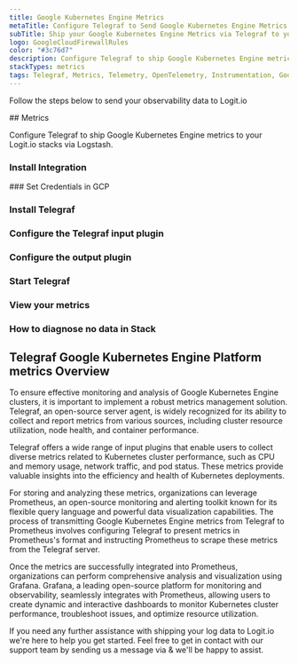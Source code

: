 ```yaml
---
title: Google Kubernetes Engine Metrics
metaTitle: Configure Telegraf to Send Google Kubernetes Engine Metrics
subTitle: Ship your Google Kubernetes Engine Metrics via Telegraf to your Logit.io Stack
logo: GoogleCloudFirewallRules
color: "#3c76d7"
description: Configure Telegraf to ship Google Kubernetes Engine metrics to your Logit.io stacks. Get started using our Telegraf Google Kubernetes Engine metrics example.
stackTypes: metrics
tags: Telegraf, Metrics, Telemetry, OpenTelemetry, Instrumentation, Google Kubernetes Engine, Container Orchestration
---
```


Follow the steps below to send your observability data to Logit.io

<Steps>
  ## Metrics

  Configure Telegraf to ship Google Kubernetes Engine metrics to your Logit.io stacks via Logstash.
  
  ### Install Integration
  <InstallIntegration/>
  ### Set Credentials in GCP

  <SetGCPCredentials intro="Google Kubernetes Engine (GKE) is a managed container orchestration service offered by Google Cloud. It allows organizations to deploy, manage, and scale containerized applications using Kubernetes. GKE provides a reliable and scalable infrastructure for running containerized workloads, simplifying the management of Kubernetes clusters."/>
  
  ### Install Telegraf

  <InstallTelegraf />

  ### Configure the Telegraf input plugin

  <TelegrafStackDriverInput metric_type="kubernetes.io"/>

  ### Configure the output plugin

  <TelegrafOutputPlugin />

  ### Start Telegraf

  <StartTelegraf />

  ### View your metrics
  <LaunchStack stackType="metrics" source="Google_Kubernetes_Engine_Metrics_via_Telegraf" utmMedium="metrics" utmCampaign="telegraf-GoogleKubernetesEngine-metrics" />

  ### How to diagnose no data in Stack

  <DiagnoseNoData />
</Steps>

## Telegraf Google Kubernetes Engine Platform metrics Overview

To ensure effective monitoring and analysis of Google Kubernetes Engine clusters, it is important to 
implement a robust metrics management solution. Telegraf, an open-source server agent, is widely 
recognized for its ability to collect and report metrics from various sources, including cluster 
resource utilization, node health, and container performance.

Telegraf offers a wide range of input plugins that enable users to collect diverse metrics related to 
Kubernetes cluster performance, such as CPU and memory usage, network traffic, and pod status. 
These metrics provide valuable insights into the efficiency and health of Kubernetes deployments.

For storing and analyzing these metrics, organizations can leverage Prometheus, an open-source monitoring 
and alerting toolkit known for its flexible query language and powerful data visualization capabilities. 
The process of transmitting Google Kubernetes Engine metrics from Telegraf to Prometheus involves 
configuring Telegraf to present metrics in Prometheus's format and instructing Prometheus to scrape 
these metrics from the Telegraf server.

Once the metrics are successfully integrated into Prometheus, organizations can perform comprehensive 
analysis and visualization using Grafana. Grafana, a leading open-source platform for monitoring and 
observability, seamlessly integrates with Prometheus, allowing users to create dynamic and interactive 
dashboards to monitor Kubernetes cluster performance, troubleshoot issues, and optimize resource utilization.

If you need any further assistance with shipping your log data to Logit.io we're here to help you get started. 
Feel free to get in contact with our support team by sending us a message via <IntercomButton text="live chat" /> & we'll be happy to assist.